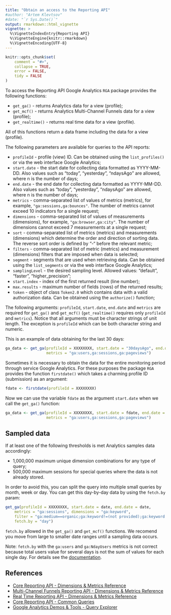 ```yaml
---
title: "Obtain an access to the Reporting API"
#author: "Artem Klevtsov"
#date: "`r Sys.Date()`"
output: rmarkdown::html_vignette
vignette: >
  %\VignetteIndexEntry{Reporting API}
  %\VignetteEngine{knitr::rmarkdown}
  %\VignetteEncoding{UTF-8}
---
```


```r
knitr::opts_chunk$set(
    comment = "#>",
    collapse = TRUE,
    error = FALSE,
    tidy = FALSE
)
```
 
To access the Reporting API Google Analytics `RGA` package provides the following functions:

* `get_ga()` - returns Analytics data for a view (profile);
* `get_mcf()` - returns Analytics Multi-Channel Funnels data for a view (profile);
* `get_realtime()` - returns real time data for a view (profile).

All of this functions return a data frame including the data for a view (profile).

The following parameters are available for queries to the API reports:

* `profileId` - profile (view) ID. Can be obtained using the `list_profiles()` or via the web interface Google Analytics;
* `start.date` - the start date for collecting data formatted as YYYY-MM-DD. Also values such as "today", "yesterday", "ndaysAgo" are allowed, where n is the number of days;
* `end.date` - the end date for collecting data formatted as YYYY-MM-DD. Also values such as "today", "yesterday", "ndaysAgo" are allowed, where n is the number of days;
* `metrics` -  comma-separated list of values ​​of metrics (metrics), for example, `"ga:sessions,ga:bounces"`. The number of metrics cannot exceed 10 indicators for a single request;
* `dimensions` - comma-separated list of values ​​of measurements (dimensions), for example, `"ga:browser,ga:city"`. The number of dimensions cannot exceed 7 measurements at a single request;
* `sort` - comma-separated list of metrics (metrics) and measurements (dimensions) which determine the order and direction of sorting data. The reverse sort order is defined by “-“ before the relevant metric;
* `filters` - comma-separated list of metric (metrics) and measurement (dimensions) filters that are imposed when data is selected;
* `segment` - segments that are used when retrieving data. Can be obtained using the `list_segments` or via the web interface Google Analytics;
* `samplingLevel` - the desired sampling level. Allowed values: "default", "faster", "higher_precision";
* `start.index` - index of the first returned result (line number);
* `max.results` - maximum number of fields (rows) of the returned results;
* `token` - object of class `Token2.0` which contains data with a valid authorization data. Can be obtained using the `authorize()` function;

The following arguments: `profileId`, `start.date`, `end.date` and `metrics` are required for `get_ga()` and `get_mcf()` (`get_realtime()` requires only `profileId` and `metrics`). Notice that all arguments must be character strings of unit length. The exception is `profileId` which can be both character string and numeric.

This is an example of data obtaining for the last 30 days:

```r
ga_data <- get_ga(profileId = XXXXXXXX, start.date = "30daysAgo", end.date = "yesterday",
                  metrics = "ga:users,ga:sessions,ga:pageviews")
```

Sometimes it is necessary to obtain the data for the entire monitoring period through service Google Analytics. For these purposes the package `RGA` provides the function `firstdate()` which takes a charming profile ID (submission) as an argument:

```r
fdate <- firstdate(profileId = XXXXXXXX)
```

Now we can use the variable `fdate` as the argument `start.date` when we call the `get_ga()` function:

```r
ga_data <- get_ga(profileId = XXXXXXXX, start.date = fdate, end.date = "yesterday",
                  metrics = "ga:users,ga:sessions,ga:pageviews")
```

## Sampled data

If at least one of the following thresholds is met Analytics samples data accordingly:

* 1,000,000 maximum unique dimension combinations for any type of query;
* 500,000 maximum sessions for special queries where the data is not already stored.

In order to avoid this, you can split the query into multiple small queries by month, week or day. You can get this day-by-day data by using the `fetch.by` param:

```r
get_ga(profileId = XXXXXXXX, start.date = date, end.date = date,
    metrics = "ga:sessions", dimensions = "ga:keyword",
    filter = "ga:medium==organic;ga:keyword!=(not provided);ga:keyword!=(not set)",
    fetch.by = "day")
```

`fetch.by` allowed in the `get_ga()` and `get_mcf()` functions. We recomend you move from large to smaller date ranges until a sampling data occurs.

Note: `fetch.by` with the `ga:users` and `ga:NdayUsers` metrics is not correct because total users value for several days is not the sum of values for each single day. For details see the [documentation](https://support.google.com/analytics/answer/2992042).

## References

- [Core Reporting API - Dimensions & Metrics Reference](https://developers.google.com/analytics/devguides/reporting/core/dimsmets)
- [Multi-Channel Funnels Reporting API - Dimensions & Metrics Reference](https://developers.google.com/analytics/devguides/reporting/mcf/dimsmets/)
- [Real Time Reporting API - Dimensions & Metrics Reference](https://developers.google.com/analytics/devguides/reporting/realtime/dimsmets/)
- [Core Reporting API - Common Queries](https://developers.google.com/analytics/devguides/reporting/core/v3/common-queries)
- [Google Analytics Demos & Tools - Query Explorer](https://ga-dev-tools.appspot.com/explorer/)
